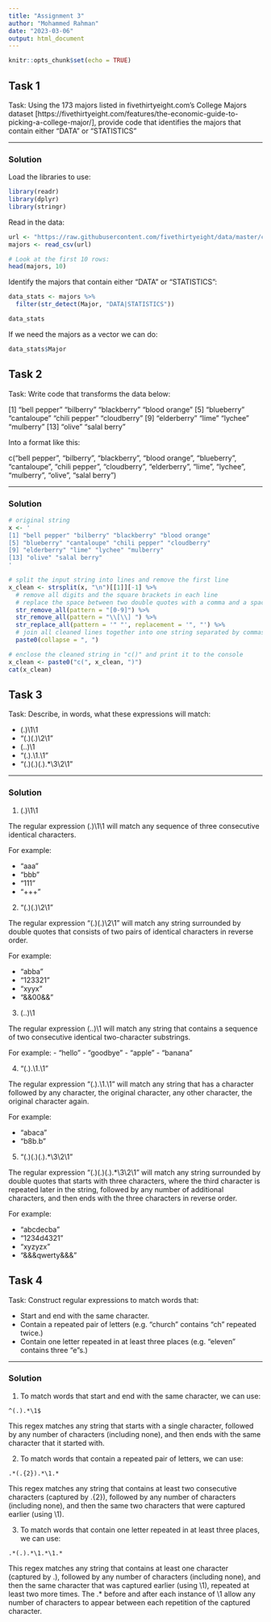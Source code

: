 ```yaml
---
title: "Assignment 3"
author: "Mohammed Rahman"
date: "2023-03-06"
output: html_document
---
```


<!-- https://rpubs.com/mrcuny/manipulation-of-strings -->

```r
knitr::opts_chunk$set(echo = TRUE)
```

## Task 1

Task: Using the 173 majors listed in fivethirtyeight.com’s College Majors dataset
[https://fivethirtyeight.com/features/the-economic-guide-to-picking-a-college-major/], provide code that
identifies the majors that contain either "DATA" or "STATISTICS"

----

### Solution

Load the libraries to use:

```r
library(readr)
library(dplyr)
library(stringr)
```


Read in the data:

```r
url <- "https://raw.githubusercontent.com/fivethirtyeight/data/master/college-majors/majors-list.csv"
majors <- read_csv(url)

# Look at the first 10 rows:
head(majors, 10)
```

Identify the majors that contain either "DATA" or "STATISTICS":

```r
data_stats <- majors %>%
  filter(str_detect(Major, "DATA|STATISTICS"))

data_stats
```

If we need the majors as a vector we can do:

```r
data_stats$Major
```

## Task 2

Task: Write code that transforms the data below:

[1] "bell pepper" "bilberry" "blackberry" "blood orange"
[5] "blueberry" "cantaloupe" "chili pepper" "cloudberry"
[9] "elderberry" "lime" "lychee" "mulberry"
[13] "olive" "salal berry"

Into a format like this:

c("bell pepper", "bilberry", "blackberry", "blood orange", "blueberry",
"cantaloupe", "chili pepper", "cloudberry", "elderberry", "lime", "lychee",
"mulberry", "olive", "salal berry")

----

### Solution

```r
# original string
x <- '
[1] "bell pepper" "bilberry" "blackberry" "blood orange"
[5] "blueberry" "cantaloupe" "chili pepper" "cloudberry"
[9] "elderberry" "lime" "lychee" "mulberry"
[13] "olive" "salal berry"
'

# split the input string into lines and remove the first line
x_clean <- strsplit(x, "\n")[[1]][-1] %>%
  # remove all digits and the square brackets in each line
  # replace the space between two double quotes with a comma and a space
  str_remove_all(pattern = "[0-9]") %>%
  str_remove_all(pattern = "\\[\\] ") %>%
  str_replace_all(pattern = '" "', replacement = '", "') %>%
  # join all cleaned lines together into one string separated by commas
  paste0(collapse = ", ")

# enclose the cleaned string in "c()" and print it to the console
x_clean <- paste0("c(", x_clean, ")")
cat(x_clean)
```

## Task 3

Task: Describe, in words, what these expressions will match:

- (.)\1\1
- "(.)(.)\\2\\1"
- (..)\1
- "(.).\\1.\\1"
- "(.)(.)(.).*\\3\\2\\1"

----

### Solution

1. (.)\1\1

The regular expression (.)\1\1 will match any sequence of three consecutive identical characters. 

For example:

- "aaa"
- "bbb"
- "111"
- "+++"

2. "(.)(.)\\2\\1"

The regular expression "(.)(.)\\2\\1" will match any string surrounded by double quotes that consists of two pairs of identical characters in reverse order. 

For example:

- "abba"
- "123321"
- "xyyx"
- "&&00&&"

3. (..)\1

The regular expression (..)\1 will match any string that contains a sequence of two consecutive identical two-character substrings. 

For example:
- "hello"
- "goodbye"
- "apple"
- "banana"

4. "(.).\\1.\\1"

The regular expression "(.).\\1.\\1" will match any string that has a character followed by any character, the original character, any other character, the original character again.

For example:

- "abaca"
- "b8b.b"

5. "(.)(.)(.).*\\3\\2\\1"

The regular expression "(.)(.)(.).*\\3\\2\\1" will match any string surrounded by double quotes that starts with three characters, where the third character is repeated later in the string, followed by any number of additional characters, and then ends with the three characters in reverse order. 

For example:

- "abcdecba"
- "1234d4321"
- "xyzyzx"
- "&&&qwerty&&&"

## Task 4

Task: Construct regular expressions to match words that:

- Start and end with the same character.
- Contain a repeated pair of letters (e.g. "church" contains "ch" repeated twice.)
- Contain one letter repeated in at least three places (e.g. "eleven" contains three "e"s.)

----

### Solution

1. To match words that start and end with the same character, we can use:

```
^(.).*\1$
```

This regex matches any string that starts with a single character, followed by any number of characters (including none), and then ends with the same character that it started with.

2. To match words that contain a repeated pair of letters, we can use:

```
.*(.{2}).*\1.*
```

This regex matches any string that contains at least two consecutive characters (captured by .{2}), followed by any number of characters (including none), and then the same two characters that were captured earlier (using \1).

3. To match words that contain one letter repeated in at least three places, we can use:

```
.*(.).*\1.*\1.*
```

This regex matches any string that contains at least one character (captured by .), followed by any number of characters (including none), and then the same character that was captured earlier (using \1), repeated at least two more times. The .* before and after each instance of \1 allow any number of characters to appear between each repetition of the captured character.
